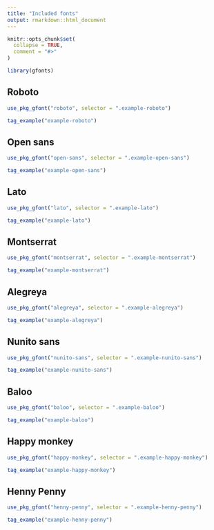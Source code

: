 ```yaml
---
title: "Included fonts"
output: rmarkdown::html_document
---
```


```r
knitr::opts_chunk$set(
  collapse = TRUE,
  comment = "#>"
)
```

```r
library(gfonts)
```




## Roboto {.example-roboto}

```r
use_pkg_gfont("roboto", selector = ".example-roboto")
```

```r
tag_example("example-roboto")
```



## Open sans {.example-open-sans}

```r
use_pkg_gfont("open-sans", selector = ".example-open-sans")
```

```r
tag_example("example-open-sans")
```


## Lato {.example-lato}

```r
use_pkg_gfont("lato", selector = ".example-lato")
```

```r
tag_example("example-lato")
```



## Montserrat {.example-montserrat}

```r
use_pkg_gfont("montserrat", selector = ".example-montserrat")
```

```r
tag_example("example-montserrat")
```



## Alegreya {.example-alegreya}

```r
use_pkg_gfont("alegreya", selector = ".example-alegreya")
```

```r
tag_example("example-alegreya")
```



## Nunito sans {.example-nunito-sans}

```r
use_pkg_gfont("nunito-sans", selector = ".example-nunito-sans")
```

```r
tag_example("example-nunito-sans")
```



## Baloo {.example-baloo}

```r
use_pkg_gfont("baloo", selector = ".example-baloo")
```

```r
tag_example("example-baloo")
```



## Happy monkey {.example-happy-monkey}

```r
use_pkg_gfont("happy-monkey", selector = ".example-happy-monkey")
```

```r
tag_example("example-happy-monkey")
```



## Henny Penny {.example-henny-penny}

```r
use_pkg_gfont("henny-penny", selector = ".example-henny-penny")
```

```r
tag_example("example-henny-penny")
```








